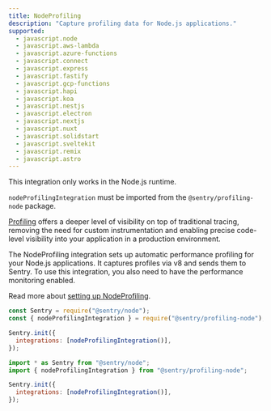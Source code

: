 ```yaml
---
title: NodeProfiling
description: "Capture profiling data for Node.js applications."
supported:
  - javascript.node
  - javascript.aws-lambda
  - javascript.azure-functions
  - javascript.connect
  - javascript.express
  - javascript.fastify
  - javascript.gcp-functions
  - javascript.hapi
  - javascript.koa
  - javascript.nestjs
  - javascript.electron
  - javascript.nextjs
  - javascript.nuxt
  - javascript.solidstart
  - javascript.sveltekit
  - javascript.remix
  - javascript.astro
---
```


<Alert level="info">

This integration only works in the Node.js runtime.

</Alert>

`nodeProfilingIntegration` must be imported from the `@sentry/profiling-node` package.

[Profiling](/product/explore/profiling/) offers a deeper level of visibility on top of traditional tracing, removing the need for custom instrumentation and enabling precise code-level visibility into your application in a production environment.

The NodeProfiling integration sets up automatic performance profiling for your Node.js applications. It captures profiles via v8 and sends them to Sentry. To use this integration, you also need to have the performance monitoring enabled.

Read more about [setting up NodeProfiling](./../../../profiling/).

```JavaScript {tabTitle:CJS}
const Sentry = require("@sentry/node");
const { nodeProfilingIntegration } = require("@sentry/profiling-node");

Sentry.init({
  integrations: [nodeProfilingIntegration()],
});
```

```JavaScript {tabTitle:ESM}
import * as Sentry from "@sentry/node";
import { nodeProfilingIntegration } from "@sentry/profiling-node";

Sentry.init({
  integrations: [nodeProfilingIntegration()],
});
```
